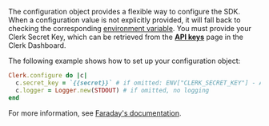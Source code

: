 The configuration object provides a flexible way to configure the SDK. When a configuration value is not explicitly provided, it will fall back to checking the corresponding [environment variable](/docs/references/ruby/overview#available-environment-variables). You must provide your Clerk Secret Key, which can be retrieved from the [**API keys**](https://dashboard.clerk.com/last-active?path=api-keys) page in the Clerk Dashboard.

The following example shows how to set up your configuration object:

```ruby
Clerk.configure do |c|
  c.secret_key = `{{secret}}` # if omitted: ENV["CLERK_SECRET_KEY"] - API calls will fail if unset
  c.logger = Logger.new(STDOUT) # if omitted, no logging
end
```

For more information, see [Faraday's documentation](https://lostisland.github.io/faraday/#/).
